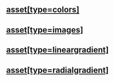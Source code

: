 ## [asset[type=colors]](./asset/colors)

## [asset[type=images]](./asset/images)

## [asset[type=lineargradient]](./asset/lineargradient)

## [asset[type=radialgradient]](./asset/radialgradient)

